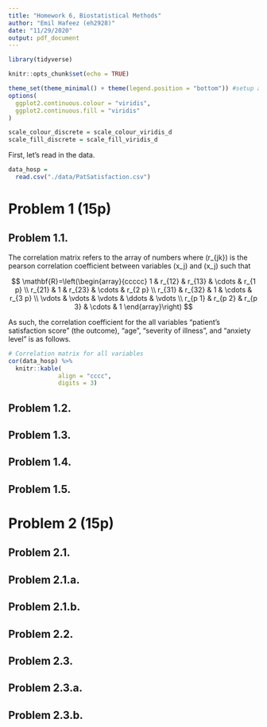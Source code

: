 ```yaml
---
title: "Homework 6, Biostatistical Methods"
author: "Emil Hafeez (eh2928)"
date: "11/29/2020"
output: pdf_document
---
```


```r
library(tidyverse)

knitr::opts_chunk$set(echo = TRUE)

theme_set(theme_minimal() + theme(legend.position = "bottom")) #setup and establish the colors schemes for plits
options(
  ggplot2.continuous.colour = "viridis",
  ggplot2.continuous.fill = "viridis"
)

scale_colour_discrete = scale_colour_viridis_d
scale_fill_discrete = scale_fill_viridis_d
```

First, let's read in the data.
```r
data_hosp = 
  read.csv("./data/PatSatisfaction.csv")
```

# Problem 1 (15p)

## Problem 1.1.
The correlation matrix refers to the array of numbers where \(r_{jk}\) is the pearson correlation coefficient between variables \(x_j\) and \(x_j\) such that 

$$
\mathbf{R}=\left(\begin{array}{ccccc}
1 & r_{12} & r_{13} & \cdots & r_{1 p} \\
r_{21} & 1 & r_{23} & \cdots & r_{2 p} \\
r_{31} & r_{32} & 1 & \cdots & r_{3 p} \\
\vdots & \vdots & \vdots & \ddots & \vdots \\
r_{p 1} & r_{p 2} & r_{p 3} & \cdots & 1
\end{array}\right)
$$

As such, the correlation coefficient for the all variables "patient's satisfaction score" (the outcome), "age", "severity of illness", and "anxiety level" is as follows. 

```r
# Correlation matrix for all variables
cor(data_hosp) %>% 
  knitr::kable(
              align = "cccc", 
              digits = 3)
```



## Problem 1.2.

## Problem 1.3.

## Problem 1.4.

## Problem 1.5.









































# Problem 2 (15p)

## Problem 2.1.
## Problem 2.1.a.

## Problem 2.1.b.

## Problem 2.2.

## Problem 2.3.
## Problem 2.3.a.

## Problem 2.3.b.


